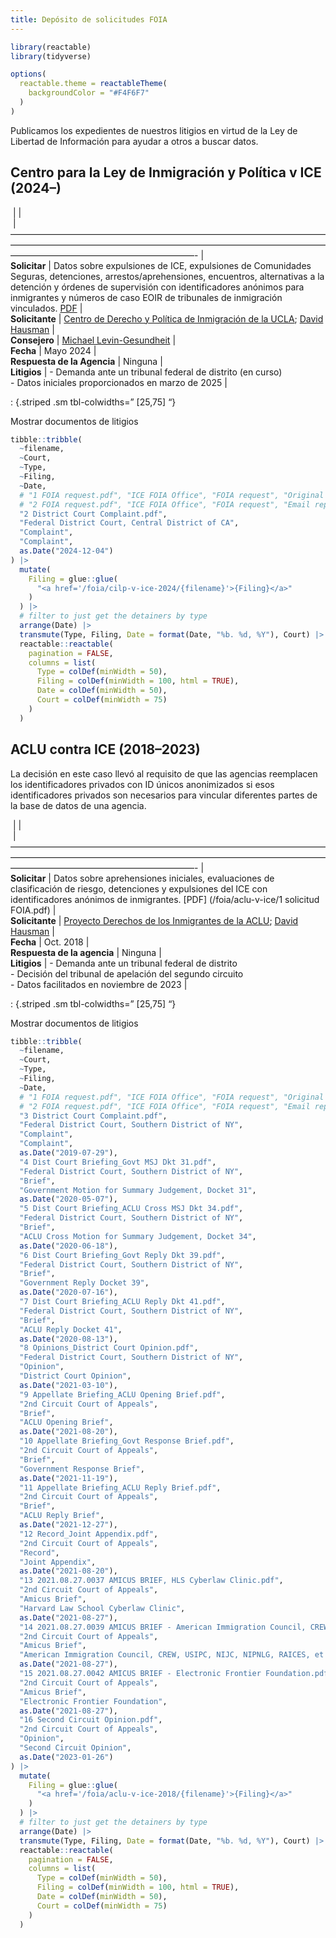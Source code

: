 ```yaml
---
title: Depósito de solicitudes FOIA
---
```


```r
library(reactable)
library(tidyverse)

options(
  reactable.theme = reactableTheme(
    backgroundColor = "#F4F6F7"
  )
)
```

Publicamos los expedientes de nuestros litigios en virtud de la Ley de Libertad de Información para ayudar a otros a buscar datos.

## Centro para la Ley de Inmigración y Política v ICE (2024--)

|  |                                                                                                                                                                                                                                                                                          | 
|  | ---------------------------------------------------------------------------------------------------------------------------------------------------------------------------------------------------------------------------------------------------------------------------------------- |
| **Solicitar** | Datos sobre expulsiones de ICE, expulsiones de Comunidades Seguras, detenciones, arrestos/aprehensiones, encuentros, alternativas a la detención y órdenes de supervisión con identificadores anónimos para inmigrantes y números de caso EOIR de tribunales de inmigración vinculados. [PDF](/foia/cilp-v-ice-2024/1%20FOIA%20request.pdf) | 
| **Solicitante** | [Centro de Derecho y Política de Inmigración de la UCLA](https://law.ucla.edu/academics/centers/center-immigration-law-and-policy); [David Hausman](/team)                                                                                                                                                                                                                                                                                       | 
| **Consejero** | [Michael Levin-Gesundheit](/team)                                                                                                                                                                                                                                                                                         | 
| **Fecha** | Mayo 2024                                                                                                                                                                                                                                                                                | 
| **Respuesta de la Agencia** | Ninguna                                                                                                                                                                                                                                                                                  | 
| **Litigios** | \- Demanda ante un tribunal federal de distrito (en curso)<br/>\- Datos iniciales proporcionados en marzo de 2025                                                                                                                                                                                                                                | 

:  {.striped .sm tbl-colwidths=" [25,75] "}

<div style="margin-top: 0.5em;"></div>

<detalles>
<summary>Mostrar documentos de litigios</summary>

```r
tibble::tribble(
  ~filename,
  ~Court,
  ~Type,
  ~Filing,
  ~Date,
  # "1 FOIA request.pdf", "ICE FOIA Office", "FOIA request", "Original request", as.Date("2018-10-03"),
  # "2 FOIA request.pdf", "ICE FOIA Office", "FOIA request", "Email replies", as.Date("2018-10-25"),
  "2 District Court Complaint.pdf",
  "Federal District Court, Central District of CA",
  "Complaint",
  "Complaint",
  as.Date("2024-12-04")
) |>
  mutate(
    Filing = glue::glue(
      "<a href='/foia/cilp-v-ice-2024/{filename}'>{Filing}</a>"
    )
  ) |>
  # filter to just get the detainers by type
  arrange(Date) |>
  transmute(Type, Filing, Date = format(Date, "%b. %d, %Y"), Court) |>
  reactable::reactable(
    pagination = FALSE,
    columns = list(
      Type = colDef(minWidth = 50),
      Filing = colDef(minWidth = 100, html = TRUE),
      Date = colDef(minWidth = 50),
      Court = colDef(minWidth = 75)
    )
  )
```

## ACLU contra ICE (2018--2023)

La decisión en este caso llevó al requisito de que las agencias reemplacen los identificadores privados con ID únicos anonimizados si esos identificadores privados son necesarios para vincular diferentes partes de la base de datos de una agencia.

|  |                                                                                                                                                                                                                                                                                          | 
|  | ---------------------------------------------------------------------------------------------------------------------------------------------------------------------------------------------------------------------------------------------------------------------------------------- |
| **Solicitar** | Datos sobre aprehensiones iniciales, evaluaciones de clasificación de riesgo, detenciones y expulsiones del ICE con identificadores anónimos de inmigrantes. [PDF] (/foia/aclu-v-ice/1 solicitud FOIA.pdf)                                                                               | 
| **Solicitante** | [Proyecto Derechos de los Inmigrantes de la ACLU](https://www.aclu.org/issues/immigrants-rights); [David Hausman](/team)                                                                                                                                                                                                                                                                                       | 
| **Fecha** | Oct. 2018                                                                                                                                                                                                                                                                                | 
| **Respuesta de la agencia** | Ninguna                                                                                                                                                                                                                                                                                  | 
| **Litigios** | \- Demanda ante un tribunal federal de distrito <br/>\- Decisión del tribunal de apelación del segundo circuito <br/>\- Datos facilitados en noviembre de 2023                                                                                                                                                                                                                                          | 

:  {.striped .sm tbl-colwidths=" [25,75] "}

<div style="margin-top: 0.5em;"></div>

<detalles>
<summary>Mostrar documentos de litigios</summary>

```r
tibble::tribble(
  ~filename,
  ~Court,
  ~Type,
  ~Filing,
  ~Date,
  # "1 FOIA request.pdf", "ICE FOIA Office", "FOIA request", "Original request", as.Date("2018-10-03"),
  # "2 FOIA request.pdf", "ICE FOIA Office", "FOIA request", "Email replies", as.Date("2018-10-25"),
  "3 District Court Complaint.pdf",
  "Federal District Court, Southern District of NY",
  "Complaint",
  "Complaint",
  as.Date("2019-07-29"),
  "4 Dist Court Briefing_Govt MSJ Dkt 31.pdf",
  "Federal District Court, Southern District of NY",
  "Brief",
  "Government Motion for Summary Judgement, Docket 31",
  as.Date("2020-05-07"),
  "5 Dist Court Briefing_ACLU Cross MSJ Dkt 34.pdf",
  "Federal District Court, Southern District of NY",
  "Brief",
  "ACLU Cross Motion for Summary Judgement, Docket 34",
  as.Date("2020-06-18"),
  "6 Dist Court Briefing_Govt Reply Dkt 39.pdf",
  "Federal District Court, Southern District of NY",
  "Brief",
  "Government Reply Docket 39",
  as.Date("2020-07-16"),
  "7 Dist Court Briefing_ACLU Reply Dkt 41.pdf",
  "Federal District Court, Southern District of NY",
  "Brief",
  "ACLU Reply Docket 41",
  as.Date("2020-08-13"),
  "8 Opinions_District Court Opinion.pdf",
  "Federal District Court, Southern District of NY",
  "Opinion",
  "District Court Opinion",
  as.Date("2021-03-10"),
  "9 Appellate Briefing_ACLU Opening Brief.pdf",
  "2nd Circuit Court of Appeals",
  "Brief",
  "ACLU Opening Brief",
  as.Date("2021-08-20"),
  "10 Appellate Briefing_Govt Response Brief.pdf",
  "2nd Circuit Court of Appeals",
  "Brief",
  "Government Response Brief",
  as.Date("2021-11-19"),
  "11 Appellate Briefing_ACLU Reply Brief.pdf",
  "2nd Circuit Court of Appeals",
  "Brief",
  "ACLU Reply Brief",
  as.Date("2021-12-27"),
  "12 Record_Joint Appendix.pdf",
  "2nd Circuit Court of Appeals",
  "Record",
  "Joint Appendix",
  as.Date("2021-08-20"),
  "13 2021.08.27.0037 AMICUS BRIEF, HLS Cyberlaw Clinic.pdf",
  "2nd Circuit Court of Appeals",
  "Amicus Brief",
  "Harvard Law School Cyberlaw Clinic",
  as.Date("2021-08-27"),
  "14 2021.08.27.0039 AMICUS BRIEF - American Immigration Council, CREW, USIPC, NIJC, NIPNLG, RAICES, et al).pdf",
  "2nd Circuit Court of Appeals",
  "Amicus Brief",
  "American Immigration Council, CREW, USIPC, NIJC, NIPNLG, RAICES, et al.",
  as.Date("2021-08-27"),
  "15 2021.08.27.0042 AMICUS BRIEF - Electronic Frontier Foundation.pdf",
  "2nd Circuit Court of Appeals",
  "Amicus Brief",
  "Electronic Frontier Foundation",
  as.Date("2021-08-27"),
  "16 Second Circuit Opinion.pdf",
  "2nd Circuit Court of Appeals",
  "Opinion",
  "Second Circuit Opinion",
  as.Date("2023-01-26")
) |>
  mutate(
    Filing = glue::glue(
      "<a href='/foia/aclu-v-ice-2018/{filename}'>{Filing}</a>"
    )
  ) |>
  # filter to just get the detainers by type
  arrange(Date) |>
  transmute(Type, Filing, Date = format(Date, "%b. %d, %Y"), Court) |>
  reactable::reactable(
    pagination = FALSE,
    columns = list(
      Type = colDef(minWidth = 50),
      Filing = colDef(minWidth = 100, html = TRUE),
      Date = colDef(minWidth = 50),
      Court = colDef(minWidth = 75)
    )
  )
```

</detalles>


